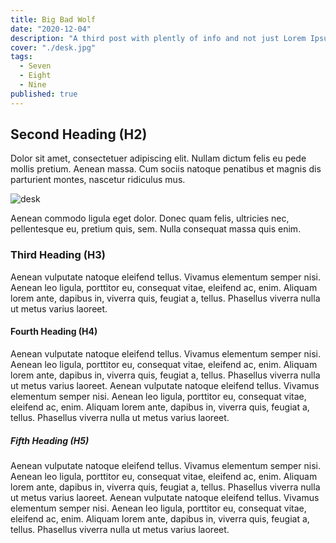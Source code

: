 ```yaml
---
title: Big Bad Wolf
date: "2020-12-04"
description: "A third post with plently of info and not just Lorem Ipsum over and over.."
cover: "./desk.jpg"
tags:
  - Seven
  - Eight
  - Nine
published: true
---
```


<h2 className="text-4xl text-aux">Second Heading (H2)</h2>

Dolor sit amet, consectetuer adipiscing elit. Nullam dictum felis eu pede mollis pretium. Aenean massa. Cum sociis natoque penatibus et magnis dis parturient montes, nascetur ridiculus mus.

<img className="mt-2 mb-2 w-full h-full" src="./desk.jpg" alt="desk" />

Aenean commodo ligula eget dolor. Donec quam felis, ultricies nec, pellentesque eu, pretium quis, sem. Nulla consequat massa quis enim.

<h3 className="text-aux text-3xl">Third Heading (H3)</h3>

Aenean vulputate natoque eleifend tellus. Vivamus elementum semper nisi. Aenean leo ligula, porttitor eu, consequat vitae, eleifend ac, enim. Aliquam lorem ante, dapibus in, viverra quis, feugiat a, tellus. Phasellus viverra nulla ut metus varius laoreet.

<h4 className="text-aux text-2xl">Fourth Heading (H4)</h4>

Aenean vulputate natoque eleifend tellus. Vivamus elementum semper nisi. Aenean leo ligula, porttitor eu, consequat vitae, eleifend ac, enim. Aliquam lorem ante, dapibus in, viverra quis, feugiat a, tellus. Phasellus viverra nulla ut metus varius laoreet. Aenean vulputate natoque eleifend tellus. Vivamus elementum semper nisi. Aenean leo ligula, porttitor eu, consequat vitae, eleifend ac, enim. Aliquam lorem ante, dapibus in, viverra quis, feugiat a, tellus. Phasellus viverra nulla ut metus varius laoreet.

<h5 className="text-aux text-xl">Fifth Heading (H5)</h5>

Aenean vulputate natoque eleifend tellus. Vivamus elementum semper nisi. Aenean leo ligula, porttitor eu, consequat vitae, eleifend ac, enim. Aliquam lorem ante, dapibus in, viverra quis, feugiat a, tellus. Phasellus viverra nulla ut metus varius laoreet. Aenean vulputate natoque eleifend tellus. Vivamus elementum semper nisi. Aenean leo ligula, porttitor eu, consequat vitae, eleifend ac, enim. Aliquam lorem ante, dapibus in, viverra quis, feugiat a, tellus. Phasellus viverra nulla ut metus varius laoreet.
